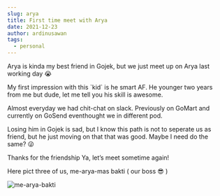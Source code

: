 ```yaml
---
slug: arya
title: First time meet with Arya
date: 2021-12-23
author: ardinusawan
tags:
  - personal
---
```

Arya is kinda my best friend in Gojek, but we just meet up on Arya last working day 😭

My first impression with this \`kid\` is he smart AF. He younger two years from me but dude, let me tell you his skill is awesome.

Almost everyday we had chit-chat on slack. Previously on GoMart and currently on GoSend eventhought we in different pod.

Losing him in Gojek is sad, but I know this path is not to seperate us as friend, but he just moving on that that was good. Maybe I need do the same? 😜

Thanks for the friendship Ya, let’s meet sometime again!

Here pict three of us, me-arya-mas bakti ( our boss 😎 )

![](/images/eb19876e-84ac-4f9b-80c5-e3601e73e39d.jpeg "me-arya-bakti")